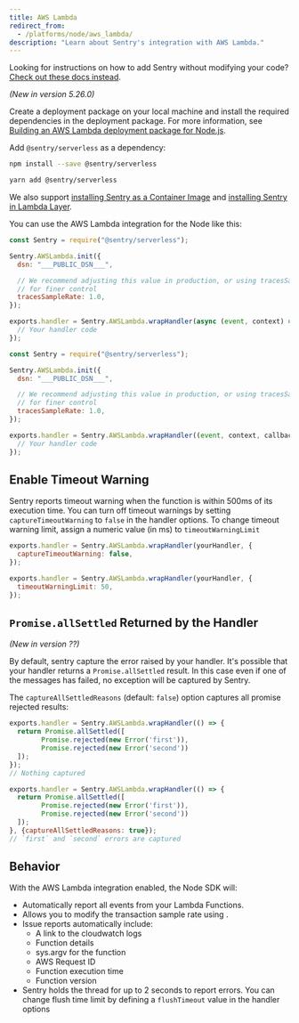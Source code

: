 ```yaml
---
title: AWS Lambda
redirect_from:
  - /platforms/node/aws_lambda/
description: "Learn about Sentry's integration with AWS Lambda."
---
```


<Note>

Looking for instructions on how to add Sentry without modifying your code? [Check out these docs instead](/product/integrations/cloud-monitoring/aws-lambda/).

</Note>


_(New in version 5.26.0)_

Create a deployment package on your local machine and install the required dependencies in the deployment package. For more information, see [Building an AWS Lambda deployment package for Node.js](https://aws.amazon.com/premiumsupport/knowledge-center/lambda-deployment-package-nodejs/).

Add `@sentry/serverless` as a dependency:

```bash {tabTitle:npm}
npm install --save @sentry/serverless
```

```bash {tabTitle:Yarn}
yarn add @sentry/serverless
```

We also support [installing Sentry as a Container Image](/platforms/node/guides/aws-lambda/container-image/) and [installing Sentry in Lambda Layer](/platforms/node/guides/aws-lambda/layer/).

You can use the AWS Lambda integration for the Node like this:

```javascript {tabTitle:async}
const Sentry = require("@sentry/serverless");

Sentry.AWSLambda.init({
  dsn: "___PUBLIC_DSN___",

  // We recommend adjusting this value in production, or using tracesSampler
  // for finer control
  tracesSampleRate: 1.0,
});

exports.handler = Sentry.AWSLambda.wrapHandler(async (event, context) => {
  // Your handler code
});
```

```javascript {tabTitle:sync}
const Sentry = require("@sentry/serverless");

Sentry.AWSLambda.init({
  dsn: "___PUBLIC_DSN___",

  // We recommend adjusting this value in production, or using tracesSampler
  // for finer control
  tracesSampleRate: 1.0,
});

exports.handler = Sentry.AWSLambda.wrapHandler((event, context, callback) => {
  // Your handler code
});
```

<!-- TODO-ADD-VERIFICATION-EXAMPLE -->

## Enable Timeout Warning

Sentry reports timeout warning when the function is within 500ms of its execution time. You can turn off timeout warnings by setting `captureTimeoutWarning` to `false` in the handler options. To change timeout warning limit, assign a numeric value (in ms) to `timeoutWarningLimit`

```javascript {tabTitle:captureTimeoutWarning}
exports.handler = Sentry.AWSLambda.wrapHandler(yourHandler, {
  captureTimeoutWarning: false,
});
```

```javascript {tabTitle:timeoutWarning}
exports.handler = Sentry.AWSLambda.wrapHandler(yourHandler, {
  timeoutWarningLimit: 50,
});
```


## `Promise.allSettled` Returned by the Handler
_(New in version ??)_

By default, sentry capture the error raised by your handler.
It's possible that your handler returns a `Promise.allSettled` result.
In this case even if one of the messages has failed, no exception will be captured by Sentry.

The `captureAllSettledReasons` (default: `false`) option captures all promise rejected results:

```javascript {tabTitle:promiseSettledDefault}
exports.handler = Sentry.AWSLambda.wrapHandler(() => {
  return Promise.allSettled([
        Promise.rejected(new Error('first')),
        Promise.rejected(new Error('second'))
  ]);
});
// Nothing captured
```

```javascript {tabTitle:captureAllSettledReasons}
exports.handler = Sentry.AWSLambda.wrapHandler(() => {
  return Promise.allSettled([
        Promise.rejected(new Error('first')),
        Promise.rejected(new Error('second'))
  ]);
}, {captureAllSettledReasons: true});
// `first` and `second` errors are captured
```

## Behavior

With the AWS Lambda integration enabled, the Node SDK will:

- Automatically report all events from your Lambda Functions.
- Allows you to <PlatformLink to="/configuration/sampling/#configuring-the-transaction-sample-rate">modify the transaction sample rate</PlatformLink> using <PlatformIdentifier name="traces-sample-rate" />.
- Issue reports automatically include:
  - A link to the cloudwatch logs
  - Function details
  - sys.argv for the function
  - AWS Request ID
  - Function execution time
  - Function version
- Sentry holds the thread for up to 2 seconds to report errors. You can change flush time limit by defining a `flushTimeout` value in the handler options

